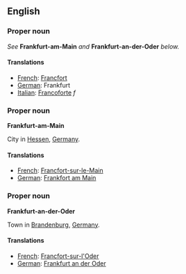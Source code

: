==English==

===Proper noun===

''See'' '''Frankfurt-am-Main''' ''and'' '''Frankfurt-an-der-Oder''' ''below.''

====Translations====

*[[French]]: [[Francfort]]
*[[German]]: Frankfurt
*[[Italian]]: [[Francoforte]] ''f''

===Proper noun===

'''Frankfurt-am-Main'''

City in [[Hessen]], [[Germany]].

====Translations====

*[[French]]: [[Francfort-sur-le-Main]]
*[[German]]: [[Frankfort am Main]]

===Proper noun===

'''Frankfurt-an-der-Oder'''

Town in [[Brandenburg]], [[Germany]].

====Translations====

*[[French]]: [[Francfort-sur-l'Oder]]
*[[German]]: [[Frankfurt an der Oder]]